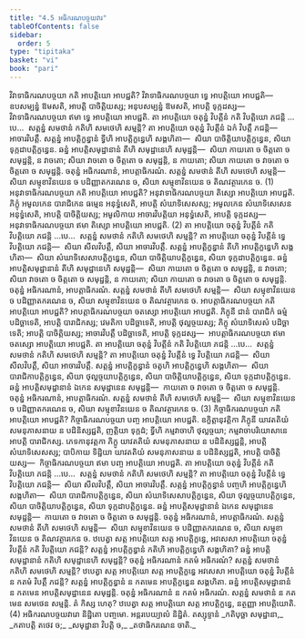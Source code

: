```yaml
---
title: "4.5 អធិករណបច្ចយវារ"
tableOfContents: false
sidebar:
  order: 5
type: "tipitaka"
basket: "vi"
book: "pari"
---
```



<DynamicBreadcrumb />

<Division number="288" book="pari">

<Paragraph number="1224" book="pari">
វិវាទាធិករណបច្ចយា កតិ អាបត្តិយោ អាបជ្ជតិ? វិវាទាធិករណបច្ចយា ទ្វេ អាបត្តិយោ អាបជ្ជតិ—  ឧបសម្បន្នំ ឱមសតិ, អាបត្តិ បាចិត្តិយស្ស; អនុបសម្បន្នំ ឱមសតិ, អាបត្តិ ទុក្កដស្ស—  វិវាទាធិករណបច្ចយា ឥមា ទ្វេ អាបត្តិយោ អាបជ្ជតិ.
</Paragraph>

<Paragraph number="1225" book="pari">
តា អាបត្តិយោ ចតុន្នំ វិបត្តីនំ កតិ វិបត្តិយោ ភជន្តិ …បេ…  សត្តន្នំ សមថានំ កតិហិ សមថេហិ សម្មន្តិ? តា អាបត្តិយោ ចតុន្នំ វិបត្តីនំ ឯកំ វិបត្តឹ ភជន្តិ—  អាចារវិបត្តឹ. សត្តន្នំ អាបត្តិក្ខន្ធានំ ទ្វីហិ អាបត្តិក្ខន្ធេហិ សង្គហិតា—  សិយា បាចិត្តិយាបត្តិក្ខន្ធេន, សិយា ទុក្កដាបត្តិក្ខន្ធេន. ឆន្នំ អាបត្តិសមុដ្ឋានានំ តីហិ សមុដ្ឋានេហិ សមុដ្ឋន្តិ—  សិយា កាយតោ ច ចិត្តតោ ច សមុដ្ឋន្តិ, ន វាចតោ; សិយា វាចតោ ច ចិត្តតោ ច សមុដ្ឋន្តិ, ន កាយតោ; សិយា កាយតោ ច វាចតោ ច ចិត្តតោ ច សមុដ្ឋន្តិ. ចតុន្នំ អធិករណានំ, អាបត្តាធិករណំ. សត្តន្នំ សមថានំ តីហិ សមថេហិ សម្មន្តិ—  សិយា សម្មុខាវិនយេន ច បដិញ្ញាតករណេន ច, សិយា សម្មុខាវិនយេន ច តិណវត្ថារកេន ច. (1)
</Paragraph>

</Division>
<Division number="289" book="pari">

<Paragraph number="1226" book="pari">
អនុវាទាធិករណបច្ចយា កតិ អាបត្តិយោ អាបជ្ជតិ? អនុវាទាធិករណបច្ចយា តិស្សោ អាបត្តិយោ អាបជ្ជតិ. ភិក្ខុំ អមូលកេន បារាជិកេន ធម្មេន អនុទ្ធំសេតិ, អាបត្តិ សំឃាទិសេសស្ស; អមូលកេន សំឃាទិសេសេន អនុទ្ធំសេតិ, អាបត្តិ បាចិត្តិយស្ស; អមូលិកាយ អាចារវិបត្តិយា អនុទ្ធំសេតិ, អាបត្តិ ទុក្កដស្ស—  អនុវាទាធិករណបច្ចយា ឥមា តិស្សោ អាបត្តិយោ អាបជ្ជតិ. (2)
</Paragraph>

<Paragraph number="1227" book="pari">
តា អាបត្តិយោ ចតុន្នំ វិបត្តីនំ កតិ វិបត្តិយោ ភជន្តិ …បេ…  សត្តន្នំ សមថានំ កតិហិ សមថេហិ សម្មន្តិ? តា អាបត្តិយោ ចតុន្នំ វិបត្តីនំ ទ្វេ វិបត្តិយោ ភជន្តិ—  សិយា សីលវិបត្តឹ, សិយា អាចារវិបត្តឹ. សត្តន្នំ អាបត្តិក្ខន្ធានំ តីហិ អាបត្តិក្ខន្ធេហិ សង្គហិតា—  សិយា សំឃាទិសេសាបត្តិក្ខន្ធេន, សិយា បាចិត្តិយាបត្តិក្ខន្ធេន, សិយា ទុក្កដាបត្តិក្ខន្ធេន. ឆន្នំ អាបត្តិសមុដ្ឋានានំ តីហិ សមុដ្ឋានេហិ សមុដ្ឋន្តិ—  សិយា កាយតោ ច ចិត្តតោ ច សមុដ្ឋន្តិ, ន វាចតោ; សិយា វាចតោ ច ចិត្តតោ ច សមុដ្ឋន្តិ, ន កាយតោ; សិយា កាយតោ ច វាចតោ ច ចិត្តតោ ច សមុដ្ឋន្តិ. ចតុន្នំ អធិករណានំ, អាបត្តាធិករណំ. សត្តន្នំ សមថានំ តីហិ សមថេហិ សម្មន្តិ—  សិយា សម្មុខាវិនយេន ច បដិញ្ញាតករណេន ច, សិយា សម្មុខាវិនយេន ច តិណវត្ថារកេន ច.
</Paragraph>

</Division>
<Division number="290" book="pari">

<Paragraph number="1228" book="pari">
អាបត្តាធិករណបច្ចយា កតិ អាបត្តិយោ អាបជ្ជតិ? អាបត្តាធិករណបច្ចយា ចតស្សោ អាបត្តិយោ អាបជ្ជតិ. ភិក្ខុនី ជានំ បារាជិកំ ធម្មំ បដិច្ឆាទេតិ, អាបត្តិ បារាជិកស្ស; វេមតិកា បដិច្ឆាទេតិ, អាបត្តិ ថុល្លច្ចយស្ស; ភិក្ខុ សំឃាទិសេសំ បដិច្ឆាទេតិ; អាបត្តិ បាចិត្តិយស្ស; អាចារវិបត្តឹ បដិច្ឆាទេតិ, អាបត្តិ ទុក្កដស្ស—  អាបត្តាធិករណបច្ចយា ឥមា ចតស្សោ អាបត្តិយោ អាបជ្ជតិ.
</Paragraph>

<Paragraph number="1229" book="pari">
តា អាបត្តិយោ ចតុន្នំ វិបត្តីនំ កតិ វិបត្តិយោ ភជន្តិ …បេ…  សត្តន្នំ សមថានំ កតិហិ សមថេហិ សម្មន្តិ? តា អាបត្តិយោ ចតុន្នំ វិបត្តីនំ ទ្វេ វិបត្តិយោ ភជន្តិ—  សិយា សីលវិបត្តឹ, សិយា អាចារវិបត្តឹ. សត្តន្នំ អាបត្តិក្ខន្ធានំ ចតូហិ អាបត្តិក្ខន្ធេហិ សង្គហិតា—  សិយា បារាជិកាបត្តិក្ខន្ធេន, សិយា ថុល្លច្ចយាបត្តិក្ខន្ធេន, សិយា បាចិត្តិយាបត្តិក្ខន្ធេន, សិយា ទុក្កដាបត្តិក្ខន្ធេន. ឆន្នំ អាបត្តិសមុដ្ឋានានំ ឯកេន សមុដ្ឋានេន សមុដ្ឋន្តិ—  កាយតោ ច វាចតោ ច ចិត្តតោ ច សមុដ្ឋន្តិ. ចតុន្នំ អធិករណានំ, អាបត្តាធិករណំ. សត្តន្នំ សមថានំ តីហិ សមថេហិ សម្មន្តិ—  សិយា សម្មុខាវិនយេន ច បដិញ្ញាតករណេន ច, សិយា សម្មុខាវិនយេន ច តិណវត្ថារកេន ច. (3)
</Paragraph>

</Division>
<Division number="291" book="pari">

<Paragraph number="1230" book="pari">
កិច្ចាធិករណបច្ចយា កតិ អាបត្តិយោ អាបជ្ជតិ? កិច្ចាធិករណបច្ចយា បញ្ច អាបត្តិយោ អាបជ្ជតិ. ឧក្ខិត្តានុវត្តិកា ភិក្ខុនី យាវតតិយំ សមនុភាសនាយ ន បដិនិស្សជ្ជតិ, ញត្តិយា ទុក្កដំ; ទ្វីហិ កម្មវាចាហិ ថុល្លច្ចយា; កម្មវាចាបរិយោសានេ អាបត្តិ បារាជិកស្ស. ភេទកានុវត្តកា ភិក្ខូ យាវតតិយំ សមនុភាសនាយ ន បដិនិស្សជ្ជន្តិ, អាបត្តិ សំឃាទិសេសស្ស; បាបិកាយ ទិដ្ឋិយា យាវតតិយំ សមនុភាសនាយ ន បដិនិស្សជ្ជតិ, អាបត្តិ បាចិត្តិយស្ស—  កិច្ចាធិករណបច្ចយា ឥមា បញ្ច អាបត្តិយោ អាបជ្ជតិ.
</Paragraph>

<Paragraph number="1231" book="pari">
តា អាបត្តិយោ ចតុន្នំ វិបត្តីនំ កតិ វិបត្តិយោ ភជន្តិ …បេ…  សត្តន្នំ សមថានំ កតិហិ សមថេហិ សម្មន្តិ? តា អាបត្តិយោ ចតុន្នំ វិបត្តីនំ ទ្វេ វិបត្តិយោ ភជន្តិ—  សិយា សីលវិបត្តឹ, សិយា អាចារវិបត្តឹ. សត្តន្នំ អាបត្តិក្ខន្ធានំ បញ្ចហិ អាបត្តិក្ខន្ធេហិ សង្គហិតា—  សិយា បារាជិកាបត្តិក្ខន្ធេន, សិយា សំឃាទិសេសាបត្តិក្ខន្ធេន, សិយា ថុល្លច្ចយាបត្តិក្ខន្ធេន, សិយា បាចិត្តិយាបត្តិក្ខន្ធេន, សិយា ទុក្កដាបត្តិក្ខន្ធេន. ឆន្នំ អាបត្តិសមុដ្ឋានានំ ឯកេន សមុដ្ឋានេន សមុដ្ឋន្តិ—  កាយតោ ច វាចតោ ច ចិត្តតោ ច សមុដ្ឋន្តិ. ចតុន្នំ អធិករណានំ, អាបត្តាធិករណំ. សត្តន្នំ សមថានំ តីហិ សមថេហិ សម្មន្តិ—  សិយា សម្មុខាវិនយេន ច បដិញ្ញាតករណេន ច, សិយា សម្មុខាវិនយេន ច តិណវត្ថារកេន ច.
</Paragraph>

<Paragraph number="1232" book="pari">
ឋបេត្វា សត្ត អាបត្តិយោ សត្ត អាបត្តិក្ខន្ធេ, អវសេសា អាបត្តិយោ ចតុន្នំ វិបត្តីនំ កតិ វិបត្តិយោ ភជន្តិ? សត្តន្នំ អាបត្តិក្ខន្ធានំ កតិហិ អាបត្តិក្ខន្ធេហិ សង្គហិតា? ឆន្នំ អាបត្តិសមុដ្ឋានានំ កតិហិ សមុដ្ឋានេហិ សមុដ្ឋន្តិ? ចតុន្នំ អធិករណានំ កតមំ អធិករណំ? សត្តន្នំ សមថានំ កតិហិ សមថេហិ សម្មន្តិ? ឋបេត្វា សត្ត អាបត្តិយោ សត្ត អាបត្តិក្ខន្ធេ អវសេសា អាបត្តិយោ ចតុន្នំ វិបត្តីនំ ន កតមំ វិបត្តឹ ភជន្តិ? សត្តន្នំ អាបត្តិក្ខន្ធានំ ន កតមេន អាបត្តិក្ខន្ធេន សង្គហិតា. ឆន្នំ អាបត្តិសមុដ្ឋានានំ ន កតមេន អាបត្តិសមុដ្ឋានេន សមុដ្ឋន្តិ. ចតុន្នំ អធិករណានំ ន កតមំ អធិករណំ. សត្តន្នំ សមថានំ ន កតមេន សមថេន សម្មន្តិ. តំ កិស្ស ហេតុ? ឋបេត្វា សត្ត អាបត្តិយោ សត្ត អាបត្តិក្ខន្ធេ, នត្ថញ្ញា អាបត្តិយោតិ. (4)

</Paragraph>
</Division>

<Paragraph number="1233" type="center" book="pari">
អធិករណបច្ចយវារោ និដ្ឋិតោ បញ្ចមោ.



</Paragraph>

<Paragraph number="1234" type="center" book="pari">
អន្តរបេយ្យាលំ និដ្ឋិតំ.



</Paragraph>

<Paragraph number="1235" type="center" book="pari">
តស្សុទ្ទានំ


</Paragraph>

<Paragraph number="1236" type="verses" book="pari">
_កតិបុច្ឆា សមុដ្ឋានា,_  
_កតាបត្តិ តថេវ ច;_  
_សមុដ្ឋានា វិបត្តិ ច,_  
_តថាធិករណេន ចាតិ._
</Paragraph>